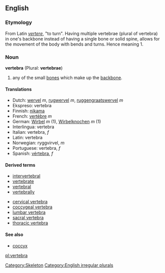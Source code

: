 {{wikipedia}}
==English==

=== Etymology ===
From Latin ''[[vertere]]'', "to turn". Having multiple vertebrae (plural of vertebra) in one's backbone instead of having a single bone or solid spine, allows for the movement of the body with bends and turns. Hence meaning 1.

=== Noun ===
'''vertebra''' (Plural: '''vertebrae''')

#any of the small [[bone]]s which make up the [[backbone]].

==== Translations ====
*Dutch: [[wervel]] ''m'', [[rugwervel]] ''m'', [[ruggengraatswervel]] ''m''
*Ekspreso: vertebra
*Finnish: [[nikama]]
*French: [[vertèbre]] ''m''
*German: [[Wirbel]] ''m'' (1), [[Wirbelknochen]] ''m'' (1)
*Interlingua: vertebra 
*Italian: vertebra,  ''f''
*Latin: vertebra
*Norwegian: ryggvirvel, ''m''
*Portuguese: vertebra, ''f'' 
*Spanish: [[vértebra]], ''f''

==== Derived terms====
*[[intervertebral]]
*[[vertebrate]]
*[[vertebral]]
*[[vertebrally]]

*[[cervical vertebra]]
*[[coccygeal vertebra]]
*[[lumbar vertebra]]
*[[sacral vertebra]]
*[[thoracic vertebra]]

====See also====
* [[coccyx]] 

[[Category:Skeleton]]
[[Category:English irregular plurals]]

[[pl:vertebra]]